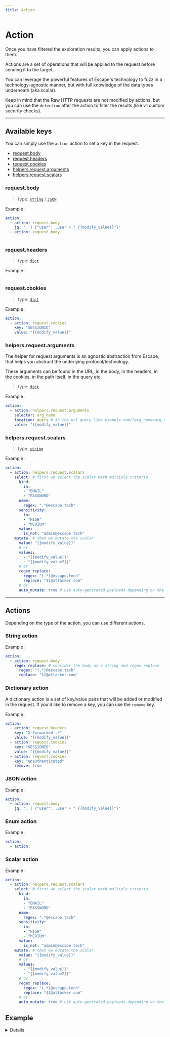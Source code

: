 ```yaml
---
title: Action
---
```


# Action

Once you have filtered the exploration results, you can apply actions to them.

Actions are a set of operations that will be applied to the request before sending it to the target.

You can leverage the powerful features of Escape's technology to fuzz in a technology-agnostic manner, but with full knowledge of the data types underneath (aka scalar).

Keep in mind that the Raw HTTP requests are not modified by actions, but you can use the `detection` after the action to filter the results (like v1 custom security checks).

---

## Available keys

You can simply use the `action` action to set a key in the request.

- [request.body](#requestbody)
- [request.headers](#requestheaders)
- [request.cookies](#requestcookies)
- [helpers.request.arguments](#helpersrequestarguments)
- [helpers.request.scalars](#helpersrequestscalars)

### request.body

> type: [`string`](#string-action) / [`JSON`](#json-action)

Example :
```yaml
action:
  - action: request.body
    jq: '. | {"user": .user + " {{modify_value}}"}'
  - action: request.body
    
```


### request.headers

> type: [`dict`](#dictionary-action)

Example :
```yaml

```


### request.cookies

> type: [`dict`](#dictionary-action)

Example :
```yaml
action:
  - action: request.cookies
    key: "SESSIONID"
    value: "{{modify_value}}"
```


### helpers.request.arguments

The helper for request arguments is an agnostic abstraction from Escape, that helps you abstract the underlying protocol/technology.

These arguments can be found in the URL, in the body, in the headers, in the cookies, in the path itself, in the query etc.

> type: [`dict`](#dictionary-action)

Example :
```yaml
action:
  - action: helpers.request.arguments
    selector: arg_name
    location: query # in the url query like example.com/?arg_name=arg_value
    value: "{{modify_value}}"
```


### helpers.request.scalars

> type: [`string`](#scalar-action)

Example :
```yaml
action:
  - action: helpers.request.scalars
    select: # first we select the scalar with multiple criteria
      kind:
        in:
        - "EMAIL"
        - "PASSWORD"
      name:
        regex: ".*@escape.tech"
      sensitivity:
        in:
        - "HIGH"
        - "MEDIUM"
      value:
        is_not: "admin@escape.tech"
    mutate: # then we mutate the scalar
      value: "{{modify_value}}"
      # or
      values:
        - "{{modify_value}}"
        - "{{modify_value2}}"
      # or
      regex_replace:
        regex: "(.*)@escape.tech"
        replace: "$1@attacker.com"
      # or
      auto_mutate: true # use auto-generated payloads depending on the scalar type
```

---

## Actions

Depending on the type of the action, you can use different actions.

### String action
Example :

```yaml
action:
  - action: request.body
    regex_replace: # consider the body as a string and regex replace
      regex: "(.*)@escape.tech"
      replace: "$1@attacker.com"
```


### Dictionary action

A dictionary action is a set of key/value pairs that will be added or modified in the request.
If you'd like to remove a key, you can use the `remove` key.

Example :

```yaml
action:
  - action: request.headers
    key: "X-Forwarded-.*"
    value: "{{modify_value}}"
  - action: request.cookies
    key: "SESSIONID"
    value: "{{modify_value}}"
  - action: request.cookies
    key: "unauthenticated"
    remove: true
```


### JSON action
Example :

```yaml
action:
  - action: request.body
    jq: '. | {"user": .user + " {{modify_value}}"}'
```


### Enum action
Example :

```yaml
action:
  - action:
```


### Scalar action
Example :

```yaml
action:
  - action: helpers.request.scalars
    select: # first we select the scalar with multiple criteria
      kind:
        in:
        - "EMAIL"
        - "PASSWORD"
      name:
        regex: ".*@escape.tech"
      sensitivity:
        in:
        - "HIGH"
        - "MEDIUM"
      value:
        is_not: "admin@escape.tech"
    mutate: # then we mutate the scalar
      value: "{{modify_value}}"
      # or
      values:
        - "{{modify_value}}"
        - "{{modify_value2}}"
      # or
      regex_replace:
        regex: "(.*)@escape.tech"
        replace: "$1@attacker.com"
      # or
      auto_mutate: true # use auto-generated payloads depending on the scalar type
```


## Example

<details>
```yaml
    detection:
      - detect: helpers.response.scalars
        name:
          # string matcher
          regex: ".*@escape.tech"

    action:
      - action: helpers.response.scalars.remove
        name:
          # string matcher
          regex: ".*@escape.tech"

      - action: request.headers
        key: "X-Forwarded-.*"
        value: "{{modify_value}}"

      - action: request.headers
        key: "X-Forwarded-For"
        value: "{{modify_value}}"

      - action: request.headers
        key: "X-Forwarded-For"
        regex_replace:
          regex: "{{regex}}"
          value: "$1{{modified_value}}"

      - action: request.headers
        key: "X-.*"
        remove: true

      - action: request.headers
        key: "X-Forwarded-For"
        value: "{{modify_value}}"
        add: true

      - action: request.body
        jq: '. | {"user": .user + " {{modify_value}}"}'

      - action: helpers.request.scalars
        select: # first we select the scalar with multiple criteria
          kind:
            in:
            - "EMAIL"
            - "PASSWORD"
          name:
            regex: ".*@escape.tech"
          sensitivity:
            in:
            - "HIGH"
            - "MEDIUM"
          value:
            is_not: "admin@escape.tech"
        mutate: # then we mutate the scalar
          value: "{{modify_value}}"
          # or
          values:
            - "{{modify_value}}"
            - "{{modify_value2}}"
          # or
          regex_replace:
            regex: "(.*)@escape.tech"
            replace: "$1@attacker.com"
          # or
          auto_mutate: true # use auto-generated payloads depending on the scalar type

      - action: request.body
        select:
          key: "user"

      - action: request.body
        key:
          # string matcher
          is: "Content-Type"
        value:
          # string matcher
          regex: "application/.*"


      - action: request.headers
        selector: Content-Type
        value: "{{modify_value}}"

      - action: helpers.request.scalars
        scalar: "EMAIL"
        value: "{{modify_value}}"

      - action: helpers.request.scalars
        scalar: "URL"
        auto_payloads: true

      - action: request.body
        jq: '. | {"user": .user + " {{modify_value}}"}'

      - action: helpers.request.arguments
        selector: arg_name
        value: "{{modify_value}}"
```
</details>